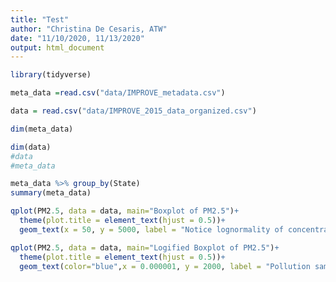 ```yaml
---
title: "Test"
author: "Christina De Cesaris, ATW"
date: "11/10/2020, 11/13/2020"
output: html_document
---
```




```r
library(tidyverse)

meta_data =read.csv("data/IMPROVE_metadata.csv")

data = read.csv("data/IMPROVE_2015_data_organized.csv")

dim(meta_data)

dim(data)
#data
#meta_data

meta_data %>% group_by(State)
summary(meta_data)
```

```r

qplot(PM2.5, data = data, main="Boxplot of PM2.5")+ 
  theme(plot.title = element_text(hjust = 0.5))+
  geom_text(x = 50, y = 5000, label = "Notice lognormality of concentrations \n Typical of pollution samples. \n ") 

qplot(PM2.5, data = data, main="Logified Boxplot of PM2.5")+ 
  theme(plot.title = element_text(hjust = 0.5))+
  geom_text(color="blue",x = 0.000001, y = 2000, label = "Pollution samples actually follow a 2 or 3 param logN dist \n Big point: outlier ID difficult on original variable scale \n Regression using unscaled variables probably OK")+scale_x_log10()

```

